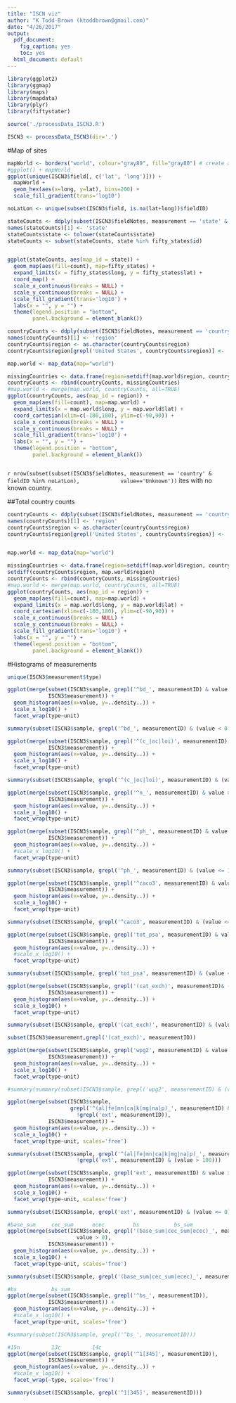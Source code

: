 ```yaml
---
title: "ISCN viz"
author: "K Todd-Brown (ktoddbrown@gmail.com)"
date: "4/26/2017"
output:
  pdf_document: 
    fig_caption: yes
    toc: yes
  html_document: default
---
```


```r
library(ggplot2)
library(ggmap)
library(maps)
library(mapdata)
library(plyr)
library(fiftystater)
```

```r
source('./processData_ISCN3.R')

ISCN3 <- processData_ISCN3(dir='.')
```


#Map of sites
```r

mapWorld <- borders("world", colour="gray80", fill="gray80") # create a layer of borders
#ggplot() + mapWorld
ggplot(unique(ISCN3$field[, c('lat', 'long')])) +
  mapWorld + 
  geom_hex(aes(x=long, y=lat), bins=200) + 
  scale_fill_gradient(trans='log10')
```
```r
noLatLon <- unique(subset(ISCN3$field, is.na(lat+long))$fieldID)

stateCounts <- ddply(subset(ISCN3$fieldNotes, measurement == 'state' & fieldID %in% noLatLon), c('value'), summarize, count=length(unique(fieldID)))
names(stateCounts)[1] <- 'state'
stateCounts$state <- tolower(stateCounts$state)
stateCounts <- subset(stateCounts, state %in% fifty_states$id)


ggplot(stateCounts, aes(map_id = state)) +
  geom_map(aes(fill=count), map=fifty_states) +
  expand_limits(x = fifty_states$long, y = fifty_states$lat) +
  coord_map() +
  scale_x_continuous(breaks = NULL) + 
  scale_y_continuous(breaks = NULL) +
  scale_fill_gradient(trans='log10') +
  labs(x = "", y = "") +
  theme(legend.position = "bottom", 
        panel.background = element_blank())

countryCounts <- ddply(subset(ISCN3$fieldNotes, measurement == 'country' & fieldID %in% noLatLon), c('value'), summarize, count=length(unique(fieldID)))
names(countryCounts)[1] <- 'region'
countryCounts$region <- as.character(countryCounts$region)
countryCounts$region[grepl('United States', countryCounts$region)] <- 'USA'

map.world <- map_data(map="world")

missingCountries <- data.frame(region=setdiff(map.world$region, countryCounts$value), count=NA)
countryCounts <- rbind(countryCounts, missingCountries)
#map.world <- merge(map.world, countryCounts, all=TRUE)
ggplot(countryCounts, aes(map_id = region)) +
  geom_map(aes(fill=count), map=map.world) +
  expand_limits(x = map.world$long, y = map.world$lat) +
  coord_cartesian(xlim=c(-180,180), ylim=c(-90,90)) +
  scale_x_continuous(breaks = NULL) + 
  scale_y_continuous(breaks = NULL) +
  scale_fill_gradient(trans='log10') +
  labs(x = "", y = "") +
  theme(legend.position = "bottom", 
        panel.background = element_blank())



```

`r nrow(subset(subset(ISCN3$fieldNotes, measurement == 'country' & fieldID %in% noLatLon),
            value=='Unknown'))` ites with no known country.

##Total country counts
```r
countryCounts <- ddply(subset(ISCN3$fieldNotes, measurement == 'country'), c('value'), summarize, count=length(unique(fieldID)))
names(countryCounts)[1] <- 'region'
countryCounts$region <- as.character(countryCounts$region)
countryCounts$region[grepl('United States', countryCounts$region)] <- 'USA'


map.world <- map_data(map="world")

missingCountries <- data.frame(region=setdiff(map.world$region, countryCounts$region), count=NA)
setdiff(countryCounts$region, map.world$region)
countryCounts <- rbind(countryCounts, missingCountries)
#map.world <- merge(map.world, countryCounts, all=TRUE)
ggplot(countryCounts, aes(map_id = region)) +
  geom_map(aes(fill=count), map=map.world) +
  expand_limits(x = map.world$long, y = map.world$lat) +
  coord_cartesian(xlim=c(-180,180), ylim=c(-90,90)) +
  scale_x_continuous(breaks = NULL) + 
  scale_y_continuous(breaks = NULL) +
  scale_fill_gradient(trans='log10') +
  labs(x = "", y = "") +
  theme(legend.position = "bottom", 
        panel.background = element_blank())
```

#Histograms of measurements
```r
unique(ISCN3$measurement$type)
```

```r
ggplot(merge(subset(ISCN3$sample, grepl('^bd_', measurementID) & value > 0 & value < 10),
             ISCN3$measurement)) +
  geom_histogram(aes(x=value, y=..density..)) + 
  scale_x_log10() + 
  facet_wrap(type~unit)

summary(subset(ISCN3$sample, grepl('^bd_', measurementID) & (value < 0 | value > 10)))
```

```r
ggplot(merge(subset(ISCN3$sample, grepl('^(c_|oc|loi)', measurementID) & value > 0),
             ISCN3$measurement)) +
  geom_histogram(aes(x=value, y=..density..)) + 
  scale_x_log10() + 
  facet_wrap(type~unit)

summary(subset(ISCN3$sample, grepl('^(c_|oc|loi)', measurementID) & (value < 0)))
```

```r
ggplot(merge(subset(ISCN3$sample, grepl('^n_', measurementID) & value > 0),
             ISCN3$measurement)) +
  geom_histogram(aes(x=value, y=..density..)) + 
  scale_x_log10() + 
  facet_wrap(type~unit)
```

```r
ggplot(merge(subset(ISCN3$sample, grepl('^ph_', measurementID) & value > 1.5),
             ISCN3$measurement)) +
  geom_histogram(aes(x=value, y=..density..)) + 
  #scale_x_log10() + 
  facet_wrap(type~unit)

summary(subset(ISCN3$sample, grepl('^ph_', measurementID) & (value <= 1.5)))
```

```r

ggplot(merge(subset(ISCN3$sample, grepl('^caco3', measurementID) & value > 0),
             ISCN3$measurement)) +
  geom_histogram(aes(x=value, y=..density..)) + 
  scale_x_log10() + 
  facet_wrap(type~unit)

summary(subset(ISCN3$sample, grepl('^caco3', measurementID) & (value <= 0)))

```

```r

ggplot(merge(subset(ISCN3$sample, grepl('tot_psa', measurementID) & value >= 0),
             ISCN3$measurement)) +
  geom_histogram(aes(x=value, y=..density..)) + 
  #scale_x_log10() + 
  facet_wrap(type~unit)

summary(subset(ISCN3$sample, grepl('tot_psa', measurementID) & (value < 0)))

```

```r

ggplot(merge(subset(ISCN3$sample, grepl('(cat_exch)', measurementID)& (value > 0)),
             ISCN3$measurement)) +
  geom_histogram(aes(x=value, y=..density..)) + 
  scale_x_log10() + 
  facet_wrap(type~unit)

summary(subset(ISCN3$sample, grepl('(cat_exch)', measurementID) & (value <= 0)))

subset(ISCN3$measurement,grepl('(cat_exch)', measurementID))
```

```r
ggplot(merge(subset(ISCN3$sample, grepl('wpg2', measurementID) & value > 0),
             ISCN3$measurement)) +
  geom_histogram(aes(x=value, y=..density..)) + 
  scale_x_log10() + 
  facet_wrap(type~unit)

#summary(summary(subset(ISCN3$sample, grepl('wpg2', measurementID) & (value <= 0))))
```

```r
ggplot(merge(subset(ISCN3$sample, 
                    grepl('^(al|fe|mn|ca|k|mg|na|p)_', measurementID) &
                      !grepl('ext', measurementID)),
             ISCN3$measurement)) +
  geom_histogram(aes(x=value, y=..density..)) + 
  scale_x_log10() + 
  facet_wrap(type~unit, scales='free')

summary(subset(ISCN3$sample, grepl('^(al|fe|mn|ca|k|mg|na|p)_', measurementID) &
                      !grepl('ext', measurementID) & (value > 100)))
```
```r
ggplot(merge(subset(ISCN3$sample, grepl('ext', measurementID) & value > 0),
             ISCN3$measurement)) +
  geom_histogram(aes(x=value, y=..density..)) + 
  scale_x_log10() + 
  facet_wrap(type~unit, scales='free')

summary(subset(ISCN3$sample, grepl('ext', measurementID) & (value <= 0)))
```

```r
#base_sum     cec_sum      ecec         bs           bs_sum 
ggplot(merge(subset(ISCN3$sample, grepl('(base_sum|cec_sum|ecec)_', measurementID) & 
                      value > 0),
             ISCN3$measurement)) +
  geom_histogram(aes(x=value, y=..density..)) + 
  scale_x_log10() + 
  facet_wrap(type~unit, scales='free')

summary(subset(ISCN3$sample, grepl('(base_sum|cec_sum|ecec)_', measurementID) & (value <= 0)))
```

```r
#bs           bs_sum 
ggplot(merge(subset(ISCN3$sample, grepl('^bs_', measurementID)),
             ISCN3$measurement)) +
  geom_histogram(aes(x=value, y=..density..)) + 
  #scale_x_log10() + 
  facet_wrap(type~unit, scales='free')

#summary(subset(ISCN3$sample, grepl('^bs_', measurementID)))
```

```r
#15n          13c          14c
ggplot(merge(subset(ISCN3$sample, grepl('^1[345]', measurementID)),
             ISCN3$measurement)) +
  geom_histogram(aes(x=value, y=..density..)) + 
  #scale_x_log10() + 
  facet_wrap(~type, scales='free')

summary(subset(ISCN3$sample, grepl('^1[345]', measurementID)))
```